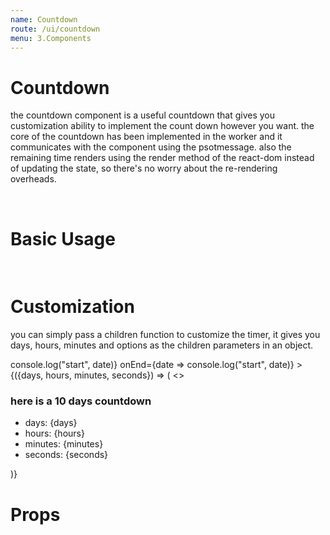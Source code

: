 ```yaml
---
name: Countdown
route: /ui/countdown
menu: 3.Components
---
```



# Countdown
the countdown component is a useful countdown that gives you customization ability to implement the count down however you want.
the core of the countdown has been implemented in the worker and it communicates with the component using the psotmessage.
also the remaining time renders using the render method of the react-dom instead of updating the state, so there's no worry about the re-rendering  overheads.

<br />

# Basic Usage
<Playground>
  <Countdown date={new Date(Date.now() + (1000 *  60 * 60 * 24 * 10))} />
</Playground>

<br />

# Customization
you can simply pass a children function to customize the timer, it gives you days, hours, minutes and options as the children parameters in an object.

<Playground>
  <Countdown
    date={new Date(Date.now() + (1000 *  60 * 60 * 24 * 10))}
    onStart={date => console.log("start", date)}
    onEnd={date => console.log("start", date)}
  >
    {({days, hours, minutes, seconds}) => (
      <>
        <h3>here is a 10 days countdown</h3>
        <ul>
          <li>days: {days}</li>
          <li>hours: {hours}</li>
          <li>minutes: {minutes}</li>
          <li>seconds: {seconds}</li>
        </ul>
      </>
    )}
  </Countdown>
</Playground>

<br />

# Props
<Props of={Countdown} />
